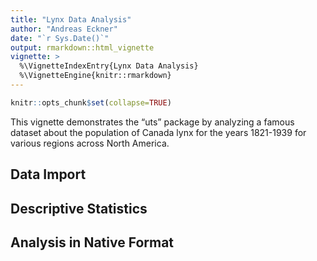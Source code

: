 ```yaml
---
title: "Lynx Data Analysis"
author: "Andreas Eckner"
date: "`r Sys.Date()`"
output: rmarkdown::html_vignette
vignette: >
  %\VignetteIndexEntry{Lynx Data Analysis}
  %\VignetteEngine{knitr::rmarkdown}
---
```

<!-- % Global knitr options -->
```r
knitr::opts_chunk$set(collapse=TRUE)
```

This vignette demonstrates the "uts" package by analyzing a famous dataset about the population of Canada lynx for the years 1821-1939 for various regions across North America.


## Data Import

## Descriptive Statistics

## Analysis in Native Format

